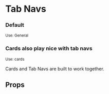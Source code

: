  
 
<Meta of={TabNavStories} />
 
# Tab Navs

### Default
<small>Use: General</small>

<Canvas of={TabNavStories.Default} />

### Cards also play nice with tab navs
<small>Use: cards</small>

Cards and Tab Navs are built to work together.
<Canvas of={TabNavStories.WithCard} />

## Props

<Controls />